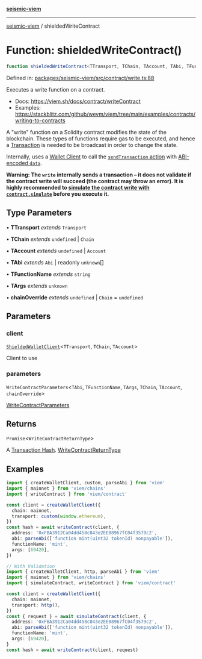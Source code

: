 [**seismic-viem**](/seismic-viem/README.mdx)

***

[seismic-viem](/seismic-viem/globals.mdx) / shieldedWriteContract

# Function: shieldedWriteContract()

```ts
function shieldedWriteContract<TTransport, TChain, TAccount, TAbi, TFunctionName, TArgs, chainOverride>(client, parameters): Promise<WriteContractReturnType>
```

Defined in: [packages/seismic-viem/src/contract/write.ts:88](https://github.com/SeismicSystems/seismic-client/blob/fb2b70a799e0a58e95478a9bc32d3743c2d88729/packages/seismic-viem/src/contract/write.ts#L88)

Executes a write function on a contract.

- Docs: https://viem.sh/docs/contract/writeContract
- Examples: https://stackblitz.com/github/wevm/viem/tree/main/examples/contracts/writing-to-contracts

A "write" function on a Solidity contract modifies the state of the blockchain. These types of functions require gas to be executed, and hence a [Transaction](https://viem.sh/docs/glossary/terms) is needed to be broadcast in order to change the state.

Internally, uses a [Wallet Client](https://viem.sh/docs/clients/wallet) to call the [`sendTransaction` action](https://viem.sh/docs/actions/wallet/sendTransaction) with [ABI-encoded `data`](https://viem.sh/docs/contract/encodeFunctionData).

__Warning: The `write` internally sends a transaction – it does not validate if the contract write will succeed (the contract may throw an error). It is highly recommended to [simulate the contract write with `contract.simulate`](https://viem.sh/docs/contract/writeContract#usage) before you execute it.__

## Type Parameters

• **TTransport** *extends* `Transport`

• **TChain** *extends* `undefined` \| `Chain`

• **TAccount** *extends* `undefined` \| `Account`

• **TAbi** *extends* `Abi` \| readonly `unknown`[]

• **TFunctionName** *extends* `string`

• **TArgs** *extends* `unknown`

• **chainOverride** *extends* `undefined` \| `Chain` = `undefined`

## Parameters

### client

[`ShieldedWalletClient`](/seismic-viem/type-aliases/ShieldedWalletClient.mdx)\<`TTransport`, `TChain`, `TAccount`\>

Client to use

### parameters

`WriteContractParameters`\<`TAbi`, `TFunctionName`, `TArgs`, `TChain`, `TAccount`, `chainOverride`\>

[WriteContractParameters](https://viem.sh/docs/contract/writeContract.html#parameters)

## Returns

`Promise`\<`WriteContractReturnType`\>

A [Transaction Hash](https://viem.sh/docs/glossary/terms#hash). [WriteContractReturnType](https://viem.sh/docs/glossary/types#hash)

## Examples

```ts
import { createWalletClient, custom, parseAbi } from 'viem'
import { mainnet } from 'viem/chains'
import { writeContract } from 'viem/contract'

const client = createWalletClient({
  chain: mainnet,
  transport: custom(window.ethereum),
})
const hash = await writeContract(client, {
  address: '0xFBA3912Ca04dd458c843e2EE08967fC04f3579c2',
  abi: parseAbi(['function mint(uint32 tokenId) nonpayable']),
  functionName: 'mint',
  args: [69420],
})
```

```ts
// With Validation
import { createWalletClient, http, parseAbi } from 'viem'
import { mainnet } from 'viem/chains'
import { simulateContract, writeContract } from 'viem/contract'

const client = createWalletClient({
  chain: mainnet,
  transport: http(),
})
const { request } = await simulateContract(client, {
  address: '0xFBA3912Ca04dd458c843e2EE08967fC04f3579c2',
  abi: parseAbi(['function mint(uint32 tokenId) nonpayable']),
  functionName: 'mint',
  args: [69420],
}
const hash = await writeContract(client, request)
```
